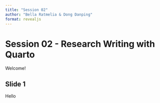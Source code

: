 ```yaml
---
title: "Session 02"
author: "Bella Ratmelia & Dong Danping"
format: revealjs
---
```


# Session 02 - Research Writing with Quarto

Welcome!

## Slide 1
Hello
